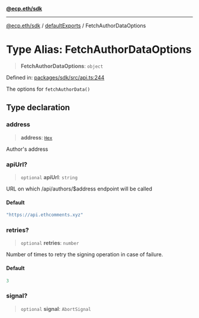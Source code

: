[**@ecp.eth/sdk**](/sdk-reference/index.mdx)

***

[@ecp.eth/sdk](/sdk-reference/index.mdx) / [defaultExports](/sdk-reference/defaultExports/index.mdx) / FetchAuthorDataOptions

# Type Alias: FetchAuthorDataOptions

> **FetchAuthorDataOptions**: `object`

Defined in: [packages/sdk/src/api.ts:244](https://github.com/ecp-eth/comments-monorepo/blob/main/packages/sdk/src/api.ts#L244)

The options for `fetchAuthorData()`

## Type declaration

### address

> **address**: [`Hex`](/sdk-reference/schemas/type-aliases/Hex.mdx)

Author's address

### apiUrl?

> `optional` **apiUrl**: `string`

URL on which /api/authors/$address endpoint will be called

#### Default

```ts
"https://api.ethcomments.xyz"
```

### retries?

> `optional` **retries**: `number`

Number of times to retry the signing operation in case of failure.

#### Default

```ts
3
```

### signal?

> `optional` **signal**: `AbortSignal`
